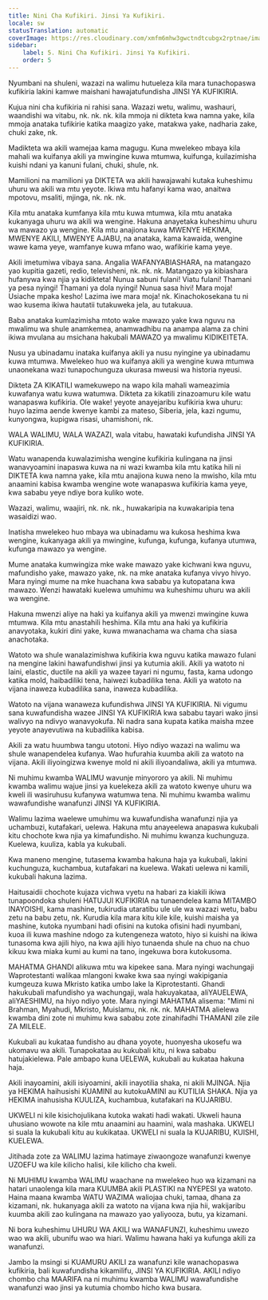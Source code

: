 ```yaml
---
title: Nini Cha Kufikiri. Jinsi Ya Kufikiri.
locale: sw
statusTranslation: automatic
coverImage: https://res.cloudinary.com/xmfm6mhw3gwctndtcubgx2rptnae/image/upload/v1740337243/small_cover_educacion_fundamental_a051170f1c.webp
sidebar:
    label: 5. Nini Cha Kufikiri. Jinsi Ya Kufikiri.
    order: 5
---
```

Nyumbani na shuleni, wazazi na walimu hutueleza kila mara tunachopaswa kufikiria lakini kamwe maishani hawajatufundisha JINSI YA KUFIKIRIA.

Kujua nini cha kufikiria ni rahisi sana. Wazazi wetu, walimu, washauri, waandishi wa vitabu, nk. nk. nk. kila mmoja ni dikteta kwa namna yake, kila mmoja anataka tufikirie katika maagizo yake, matakwa yake, nadharia zake, chuki zake, nk.

Madikteta wa akili wamejaa kama magugu. Kuna mwelekeo mbaya kila mahali wa kuifanya akili ya mwingine kuwa mtumwa, kuifunga, kuilazimisha kuishi ndani ya kanuni fulani, chuki, shule, nk.

Mamilioni na mamilioni ya DIKTETA wa akili hawajawahi kutaka kuheshimu uhuru wa akili wa mtu yeyote. Ikiwa mtu hafanyi kama wao, anaitwa mpotovu, msaliti, mjinga, nk. nk. nk.

Kila mtu anataka kumfanya kila mtu kuwa mtumwa, kila mtu anataka kukanyaga uhuru wa akili wa wengine. Hakuna anayetaka kuheshimu uhuru wa mawazo ya wengine. Kila mtu anajiona kuwa MWENYE HEKIMA, MWENYE AKILI, MWENYE AJABU, na anataka, kama kawaida, wengine wawe kama yeye, wamfanye kuwa mfano wao, wafikirie kama yeye.

Akili imetumiwa vibaya sana. Angalia WAFANYABIASHARA, na matangazo yao kupitia gazeti, redio, televisheni, nk. nk. nk. Matangazo ya kibiashara hufanywa kwa njia ya kidikteta! Nunua sabuni fulani! Viatu fulani! Thamani ya pesa nyingi! Thamani ya dola nyingi! Nunua sasa hivi! Mara moja! Usiache mpaka kesho! Lazima iwe mara moja! nk. Kinachokosekana tu ni wao kusema ikiwa hautatii tutakuweka jela, au tutakuua.

Baba anataka kumlazimisha mtoto wake mawazo yake kwa nguvu na mwalimu wa shule anamkemea, anamwadhibu na anampa alama za chini ikiwa mvulana au msichana hakubali MAWAZO ya mwalimu KIDIKEITETA.

Nusu ya ubinadamu inataka kuifanya akili ya nusu nyingine ya ubinadamu kuwa mtumwa. Mwelekeo huo wa kuifanya akili ya wengine kuwa mtumwa unaonekana wazi tunapochunguza ukurasa mweusi wa historia nyeusi.

Dikteta ZA KIKATILI wamekuwepo na wapo kila mahali wameazimia kuwafanya watu kuwa watumwa. Dikteta za kikatili zinazoamuru kile watu wanapaswa kufikiria. Ole wake! yeyote anayejaribu kufikiria kwa uhuru: huyo lazima aende kwenye kambi za mateso, Siberia, jela, kazi ngumu, kunyongwa, kupigwa risasi, uhamishoni, nk.

WALA WALIMU, WALA WAZAZI, wala vitabu, hawataki kufundisha JINSI YA KUFIKIRIA.

Watu wanapenda kuwalazimisha wengine kufikiria kulingana na jinsi wanavyoamini inapaswa kuwa na ni wazi kwamba kila mtu katika hili ni DIKTETA kwa namna yake, kila mtu anajiona kuwa neno la mwisho, kila mtu anaamini kabisa kwamba wengine wote wanapaswa kufikiria kama yeye, kwa sababu yeye ndiye bora kuliko wote.

Wazazi, walimu, waajiri, nk. nk. nk., huwakaripia na kuwakaripia tena wasaidizi wao.

Inatisha mwelekeo huo mbaya wa ubinadamu wa kukosa heshima kwa wengine, kukanyaga akili ya mwingine, kufunga, kufunga, kufanya utumwa, kufunga mawazo ya wengine.

Mume anataka kumwingiza mke wake mawazo yake kichwani kwa nguvu, mafundisho yake, mawazo yake, nk. na mke anataka kufanya vivyo hivyo. Mara nyingi mume na mke huachana kwa sababu ya kutopatana kwa mawazo. Wenzi hawataki kuelewa umuhimu wa kuheshimu uhuru wa akili wa wengine.

Hakuna mwenzi aliye na haki ya kuifanya akili ya mwenzi mwingine kuwa mtumwa. Kila mtu anastahili heshima. Kila mtu ana haki ya kufikiria anavyotaka, kukiri dini yake, kuwa mwanachama wa chama cha siasa anachotaka.

Watoto wa shule wanalazimishwa kufikiria kwa nguvu katika mawazo fulani na mengine lakini hawafundishwi jinsi ya kutumia akili. Akili ya watoto ni laini, elastic, ductile na akili ya wazee tayari ni ngumu, fasta, kama udongo katika mold, haibadiliki tena, haiwezi kubadilika tena. Akili ya watoto na vijana inaweza kubadilika sana, inaweza kubadilika.

Watoto na vijana wanaweza kufundishwa JINSI YA KUFIKIRIA. Ni vigumu sana kuwafundisha wazee JINSI YA KUFIKIRIA kwa sababu tayari wako jinsi walivyo na ndivyo wanavyokufa. Ni nadra sana kupata katika maisha mzee yeyote anayevutiwa na kubadilika kabisa.

Akili za watu huumbwa tangu utotoni. Hiyo ndiyo wazazi na walimu wa shule wanapendelea kufanya. Wao hufurahia kuumba akili za watoto na vijana. Akili iliyoingizwa kwenye mold ni akili iliyoandaliwa, akili ya mtumwa.

Ni muhimu kwamba WALIMU wavunje minyororo ya akili. Ni muhimu kwamba walimu wajue jinsi ya kuelekeza akili za watoto kwenye uhuru wa kweli ili wasiruhusu kufanywa watumwa tena. Ni muhimu kwamba walimu wawafundishe wanafunzi JINSI YA KUFIKIRIA.

Walimu lazima waelewe umuhimu wa kuwafundisha wanafunzi njia ya uchambuzi, kutafakari, uelewa. Hakuna mtu anayeelewa anapaswa kukubali kitu chochote kwa njia ya kimafundisho. Ni muhimu kwanza kuchunguza. Kuelewa, kuuliza, kabla ya kukubali.

Kwa maneno mengine, tutasema kwamba hakuna haja ya kukubali, lakini kuchunguza, kuchambua, kutafakari na kuelewa. Wakati uelewa ni kamili, kukubali hakuna lazima.

Haitusaidii chochote kujaza vichwa vyetu na habari za kiakili ikiwa tunapoondoka shuleni HATUJUI KUFIKIRIA na tunaendelea kama MITAMBO INAYOISHI, kama mashine, tukirudia utaratibu ule ule wa wazazi wetu, babu zetu na babu zetu, nk. Kurudia kila mara kitu kile kile, kuishi maisha ya mashine, kutoka nyumbani hadi ofisini na kutoka ofisini hadi nyumbani, kuoa ili kuwa mashine ndogo za kutengeneza watoto, hiyo si kuishi na ikiwa tunasoma kwa ajili hiyo, na kwa ajili hiyo tunaenda shule na chuo na chuo kikuu kwa miaka kumi au kumi na tano, ingekuwa bora kutokusoma.

MAHATMA GHANDI alikuwa mtu wa kipekee sana. Mara nyingi wachungaji Waprotestanti walikaa mlangoni kwake kwa saa nyingi wakipigania kumgeuza kuwa Mkristo katika umbo lake la Kiprotestanti. Ghandi hakukubali mafundisho ya wachungaji, wala hakuyakataa, aliYAUELEWA, aliYAESHIMU, na hiyo ndiyo yote. Mara nyingi MAHATMA alisema: "Mimi ni Brahman, Myahudi, Mkristo, Muislamu, nk. nk. nk. MAHATMA alielewa kwamba dini zote ni muhimu kwa sababu zote zinahifadhi THAMANI zile zile ZA MILELE.

Kukubali au kukataa fundisho au dhana yoyote, huonyesha ukosefu wa ukomavu wa akili. Tunapokataa au kukubali kitu, ni kwa sababu hatujakielewa. Pale ambapo kuna UELEWA, kukubali au kukataa hakuna haja.

Akili inayoamini, akili isiyoamini, akili inayotilia shaka, ni akili MJINGA. Njia ya HEKIMA haihusishi KUAMINI au kutokuAMINI au KUTILIA SHAKA. Njia ya HEKIMA inahusisha KUULIZA, kuchambua, kutafakari na KUJARIBU.

UKWELI ni kile kisichojulikana kutoka wakati hadi wakati. Ukweli hauna uhusiano wowote na kile mtu anaamini au haamini, wala mashaka. UKWELI si suala la kukubali kitu au kukikataa. UKWELI ni suala la KUJARIBU, KUISHI, KUELEWA.

Jitihada zote za WALIMU lazima hatimaye ziwaongoze wanafunzi kwenye UZOEFU wa kile kilicho halisi, kile kilicho cha kweli.

Ni MUHIMU kwamba WALIMU waachane na mwelekeo huo wa kizamani na hatari unaolenga kila mara KUUMBA akili PLASTIKI na NYEPESI ya watoto. Haina maana kwamba WATU WAZIMA waliojaa chuki, tamaa, dhana za kizamani, nk. hukanyaga akili za watoto na vijana kwa njia hii, wakijaribu kuumba akili zao kulingana na mawazo yao yaliyooza, butu, ya kizamani.

Ni bora kuheshimu UHURU WA AKILI wa WANAFUNZI, kuheshimu uwezo wao wa akili, ubunifu wao wa hiari. Walimu hawana haki ya kufunga akili za wanafunzi.

Jambo la msingi si KUAMURU AKILI za wanafunzi kile wanachopaswa kufikiria, bali kuwafundisha kikamilifu, JINSI YA KUFIKIRIA. AKILI ndiyo chombo cha MAARIFA na ni muhimu kwamba WALIMU wawafundishe wanafunzi wao jinsi ya kutumia chombo hicho kwa busara.


